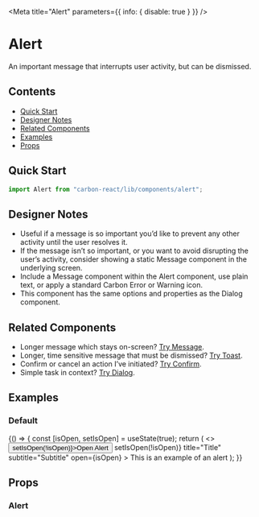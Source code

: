 

<Meta title="Alert" parameters={{ info: { disable: true } }} />

# Alert

An important message that interrupts user activity, but can be dismissed.

## Contents

- [Quick Start](#quick-start)
- [Designer Notes](#designer-notes)
- [Related Components](#related-components)
- [Examples](#examples)
- [Props](#props)

## Quick Start

```javascript
import Alert from "carbon-react/lib/components/alert";
```

## Designer Notes

- Useful if a message is so important you’d like to prevent any other activity until the user resolves it.
- If the message isn’t so important, or you want to avoid disrupting the user’s activity, consider showing a static Message component in the underlying screen.
- Include a Message component within the Alert component, use plain text, or apply a standard Carbon Error or Warning icon.
- This component has the same options and properties as the Dialog component.

## Related Components

- Longer message which stays on-screen? [Try Message](/?path=/docs/message--default-story "Try Message").
- Longer, time sensitive message that must be dismissed? [Try Toast](/?path=/docs/toast--default-story "Try Toast").
- Confirm or cancel an action I’ve initiated? [Try Confirm](/?path=/docs/confirm--default-story "Try Confirm").
- Simple task in context? [Try Dialog](/?path=/docs/dialog--default-story "Try Dialog").

## Examples

### Default

<Preview>
  <Story name="default">
    {() => {
      const [isOpen, setIsOpen] = useState(true);
      return (
        <>
          <Button onClick={() => setIsOpen(!isOpen)}>Open Alert</Button>
          <Alert
            onCancel={() => setIsOpen(!isOpen)}
            title="Title"
            subtitle="Subtitle"
            open={isOpen}
          >
            This is an example of an alert
          </Alert>
        </>
      );
    }}
  </Story>
</Preview>

## Props

### Alert

<Props of={Alert} />
